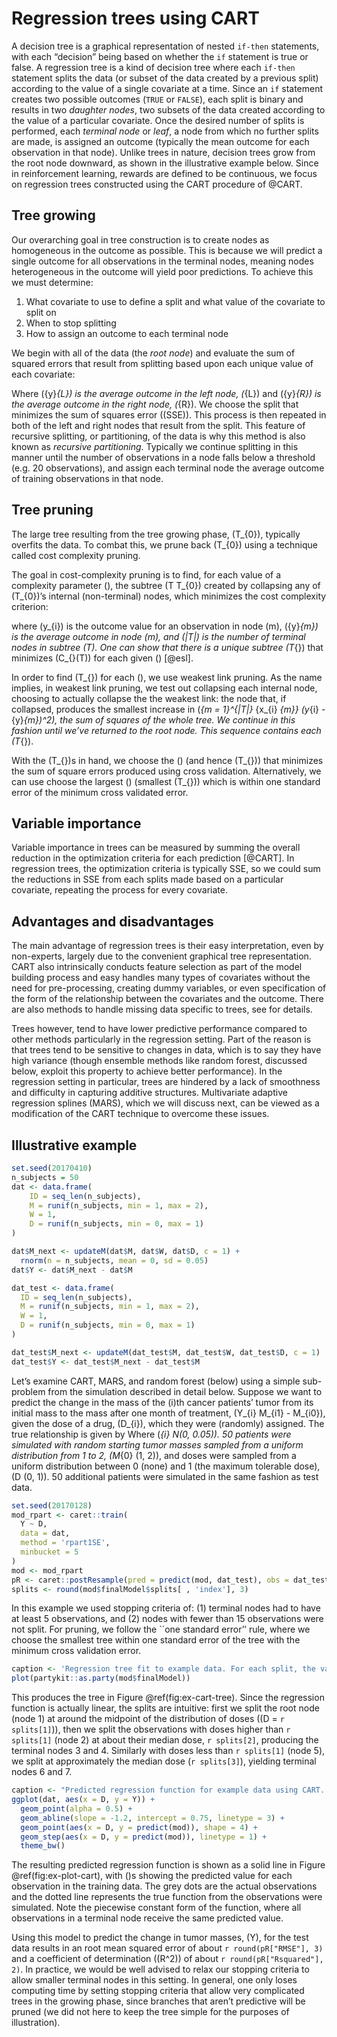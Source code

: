 # Regression trees using CART {#cart}

<!-- ```{r setup, echo=F} -->
<!-- # knitr::opts_knit$set(root.dir = normalizePath('../')) -->
<!-- knitr::opts_chunk$set( -->
<!--   echo = F, warning = F, message = F, -->
<!--   cache = T, -->
<!--   # root.dir = normalizePath('../'), -->
<!--   fig.path = 'figure/', -->
<!--   cache.path = 'cache/', -->
<!--   eval.after = 'fig.cap', -->
<!--   fig.align = 'center', -->
<!--   fig.pos = '!htbp', -->
<!--   fig.height = 3, fig.width = 5, -->
<!--   fig.lp = 'fig:' -->
<!-- ) -->
<!-- ``` -->

<!-- ```{r load-packages} -->
<!-- pacman::p_load(tidyverse, Hmisc, caret, rpart, earth) -->
<!-- source('sim-functs.R') -->
<!-- ``` -->

A decision tree is a graphical representation of nested `if-then` statements, with each "decision" being based on whether the `if` statement is true or false. A regression tree is a kind of decision tree where each `if-then` statement splits the data (or subset of the data created by a previous split) according to the value of a single covariate at a time. Since an `if` statement creates two possible outcomes (`TRUE` or `FALSE`), each split is binary and results in two *daughter nodes*, two subsets of the data created according to the value of a particular covariate. Once the desired number of splits is performed, each *terminal node* or *leaf*, a node from which no further splits are made, is assigned an outcome (typically the mean outcome for each observation in that node). Unlike trees in nature, decision trees grow from the root node downward, as shown in the illustrative example below. Since in reinforcement learning, rewards are defined to be continuous, we focus on regression trees constructed using the CART procedure of @CART.

<!-- % For example, a simple regression tree could be constructed with the following rules (adapted from @apm): -->
<!-- % \begin{verbatim} -->
<!-- % if Covariate A <= 2 then -->
<!-- % |   if Covariate B >= 34.2 then Outcome = 6 -->
<!-- % |   else Outcome = 4.9 -->
<!-- % else Outcome = 2.2 -->
<!-- % \end{verbatim} -->

## Tree growing

Our overarching goal in tree construction is to create nodes as homogeneous in the outcome as possible. This is because we will predict a single outcome for all observations in the terminal nodes, meaning nodes heterogeneous in the outcome will yield poor predictions. To achieve this we must determine:

1. What covariate to use to define a split and what value of the covariate to split on
1. When to stop splitting
1. How to assign an outcome to each terminal node

We begin with all of the data (the *root node*) and evaluate the sum of squared errors that result from splitting based upon each unique value of each covariate:
\begin{equation}
  SSE = \sum_{i \in \text{node}_{L}} (y_{i} - \bar{y}_{L})^2 + \sum_{i \in \text{node}_{R}} (y_{i} - \bar{y}_{R})^2
\end{equation}

Where \(\bar{y}_{L}\) is the average outcome in the left node, \(\text{node}_{L}\) and \(\bar{y}_{R}\) is the average outcome in the right node, \(\text{node}_{R}\). We choose the split that minimizes the sum of squares error (\(SSE\)). This process is then repeated in both of the left and right nodes that result from the split. This feature of recursive splitting, or partitioning, of the data is why this method is also known as *recursive partitioning*. Typically we continue splitting in this manner until the number of observations in a node falls below a threshold (e.g. 20 observations), and assign each terminal node the average outcome of training observations in that node.

<!-- \begin{algorithm}[!htbp] -->
<!-- \While{stopping criteria not met}{ -->
<!-- \For{each terminal node}{ -->
<!--  \For{each \(X_{j} \in X\)}{ -->
<!--   \For{each possible split of \(X_{j}\)}{ -->
<!--     compute change in SSE resulting from split -->
<!--   } -->
<!--  } -->
<!--  \If{reduction in SSE from split largest}{ -->
<!--   split node -->
<!--   }{ -->
<!--  } -->
<!--  add newly created nodes to set of terminal nodes -->
<!--  } -->
<!-- } -->
<!--  \caption{Regression tree growing algorithm} -->
<!-- \end{algorithm} -->

## Tree pruning

The large tree resulting from the tree growing phase, \(T_{0}\), typically overfits the data. To combat this, we prune back \(T_{0}\) using a technique called cost complexity pruning.

The goal in cost-complexity pruning is to find, for each value of a complexity parameter \(\alpha \geq 0\), the subtree \(T \subset T_{0}\) created by collapsing any of \(T_{0}\)'s internal (non-terminal) nodes, which minimizes the cost complexity criterion:

\begin{equation}
    C_{\alpha}(T) = \sum_{m = 1}^{\left|T\right|} \sum_{x_{i} \in \text{node}_{m}} (y_{i} - \bar{y}_{m})^2 + \alpha \left|T\right|
\end{equation}

where \(y_{i}\) is the outcome value for an observation in node \(m\), \(\bar{y}_{m}\) is the average outcome in node \(m\), and \(\left|T\right|\) is the number of terminal nodes in subtree \(T\). One can show that there is a unique subtree \(T_{\alpha}\) that minimizes \(C_{\alpha}(T)\) for each given \(\alpha\) [@esl].

In order to find \(T_{\alpha}\) for each \(\alpha\), we use weakest link pruning. As the name implies, in weakest link pruning, we test out collapsing each internal node, choosing to actually collapse the the weakest link: the node that, if collapsed, produces the smallest increase in \(\sum_{m = 1}^{\left|T\right|} \sum_{x_{i} \in \text{node}_{m}} (y_{i} - \bar{y}_{m})^2\), the sum of squares of the whole tree. We continue in this fashion until we've returned to the root node. This sequence contains each \(T_{\alpha}\).

With the \(T_{\alpha}\)s in hand, we choose the \(\alpha\) (and hence \(T_{\alpha}\)) that minimizes the sum of square errors produced using cross validation. Alternatively, we can use choose the largest \(\alpha\) (smallest \(T_{\alpha}\)) which is within one standard error of the minimum cross validated error.

<!-- \begin{algorithm}[!htbp] -->
<!-- \For{each \(\alpha > 0\)}{ -->
<!-- \While{\(T \supset \) root node}{ -->
<!--   compute change in SSE from collapsing each internal node in turn -->

<!--   collapse node that produces the smallest increase in SSE (weakest link), save resulting tree -->
<!-- } -->
<!-- \For{each saved tree}{ -->
<!--  compute cross validation error -->
<!-- } -->
<!-- Choose the saved tree with the smallest cross validation error (\(T_{\hat{\alpha}}\)) -->
<!-- } -->
<!-- Pick the \(T_{\hat{\alpha}}\) with the smallest cross validation error as final tree. -->

<!-- Or pick the smallest \(T_{\hat{\alpha}}\) within one standard error of the \(T_{\hat{\alpha}}\) with the smallest cross validation error -->
<!--  \caption{Regression tree pruning algorithm} -->
<!-- \end{algorithm} -->


## Variable importance

Variable importance in trees can be measured by summing the overall reduction in the optimization criteria for each prediction [@CART]. In regression trees, the optimization criteria is typically SSE, so we could sum the reductions in SSE from each splits made based on a particular covariate, repeating the process for every covariate.


## Advantages and disadvantages

The main advantage of regression trees is their easy interpretation, even by non-experts, largely due to the convenient graphical tree representation. CART also intrinsically conducts feature selection as part of the model building process and easy handles many types of covariates without the need for pre-processing, creating dummy variables, or even specification of the form of the relationship between the covariates and the outcome. There are also methods to handle missing data specific to trees, see \textcite{esl} for details.

Trees however, tend to have lower predictive performance compared to other methods particularly in the regression setting. Part of the reason is that trees tend to be sensitive to changes in data, which is to say they have high variance (though ensemble methods like random forest, discussed below, exploit this property to achieve better performance). In the regression setting in particular, trees are hindered by a lack of smoothness and difficulty in capturing additive structures. Multivariate adaptive regression splines (MARS), which we will discuss next, can be viewed as a modification of the CART technique to overcome these issues.


## Illustrative example

```r
set.seed(20170410)
n_subjects = 50
dat <- data.frame(
    ID = seq_len(n_subjects),
    M = runif(n_subjects, min = 1, max = 2),
    W = 1,
    D = runif(n_subjects, min = 0, max = 1)
)

dat$M_next <- updateM(dat$M, dat$W, dat$D, c = 1) +
  rnorm(n = n_subjects, mean = 0, sd = 0.05)
dat$Y <- dat$M_next - dat$M

dat_test <- data.frame(
  ID = seq_len(n_subjects),
  M = runif(n_subjects, min = 1, max = 2),
  W = 1,
  D = runif(n_subjects, min = 0, max = 1)
)

dat_test$M_next <- updateM(dat_test$M, dat_test$W, dat_test$D, c = 1)
dat_test$Y <- dat_test$M_next - dat_test$M
```


Let's examine CART, MARS, and random forest (below) using a simple sub-problem from the simulation described in detail below. Suppose we want to predict the change in the mass of the \(i\)th cancer patients' tumor from its initial mass to the mass after one month of treatment, \(Y_{i} \equiv M_{i1} - M_{i0}\), given the dose of a drug, \(D_{i}\), which they were (randomly) assigned. The true relationship is given by
\begin{equation}
  Y_{i} = 0.75 - 1.2 D_{i} + \epsilon_{i}, \quad i = 1, ..., 50
\end{equation}
Where \(\epsilon_{i} \sim N(0, 0.05)\). 50 patients were simulated with random starting tumor masses sampled from a uniform distribution from 1 to 2, \(M_{0} \overset{iid}{\sim} \text{Unif}(1, 2)\), and doses were sampled from a uniform distribution between 0 (none) and 1 (the maximum tolerable dose), \(D \overset{iid}{\sim} \text{Unif}(0, 1)\). 50 additional patients were simulated in the same fashion as test data.

```r
set.seed(20170128)
mod_rpart <- caret::train(
  Y ~ D,
  data = dat,
  method = 'rpart1SE',
  minbucket = 5
)
mod <- mod_rpart
pR <- caret::postResample(pred = predict(mod, dat_test), obs = dat_test$Y)
splits <- round(mod$finalModel$splits[ , 'index'], 3)
```

In this example we used stopping criteria of: (1) terminal nodes had to have at least 5 observations, and (2) nodes with fewer than 15 observations were not split. For pruning, we follow the ``one standard error'' rule, where we choose the smallest tree within one standard error of the tree with the minimum cross validation error.

```r
caption <- 'Regression tree fit to example data. For each split, the variable split upon is shown as a circle representing an internal node (with a numbered box giving the node a number). The values of the splitting variable that define resulting node membership are shown breaking the line connecting nodes (e.g. observations with \\(D \\geq 0.585\\) end up in node 2, while observations with \\(D < 0.585\\) end up in node 5). Box plots show the distribution of responses in each terminal node (nodes 3, 4, 6, and 7, shown at the bottom of the tree).'
plot(partykit::as.party(mod$finalModel))
```

This produces the tree in Figure \@ref(fig:ex-cart-tree). Since the regression function is actually linear, the splits are intuitive: first we split the root node (node 1) at around the midpoint of the distribution of doses (\(D = `r splits[1]`\)), then we split the observations with doses higher than `r splits[1]` (node 2) at about their median dose, `r splits[2]`, producing the terminal nodes 3 and 4. Similarly with doses less than `r splits[1]` (node 5), we split at approximately the median dose (`r splits[3]`), yielding terminal nodes 6 and 7.

```r
caption <- "Predicted regression function for example data using CART. The grey dots are the observations and the dotted line is the true relationship from which they were generated. The solid line connects the predicted values, which are shown with \\(\\times\\)s."
ggplot(dat, aes(x = D, y = Y)) +
  geom_point(alpha = 0.5) +
  geom_abline(slope = -1.2, intercept = 0.75, linetype = 3) +
  geom_point(aes(x = D, y = predict(mod)), shape = 4) +
  geom_step(aes(x = D, y = predict(mod)), linetype = 1) +
  theme_bw()
```

The resulting predicted regression function is shown as a solid line in Figure \@ref(fig:ex-plot-cart), with \(\times\)s showing the predicted value for each observation in the training data. The grey dots are the actual observations and the dotted line represents the true function from the observations were simulated. Note the piecewise constant form of the function, where all observations in a terminal node receive the same predicted value.

Using this model to predict the change in tumor masses, \(Y\), for the test data results in an root mean squared error of about `r round(pR["RMSE"], 3)` and a coefficient of determination (\(R^2\)) of about `r round(pR["Rsquared"], 2)`. In practice, we would be well advised to relax our stopping criteria to allow smaller terminal nodes in this setting. In general, one only loses computing time by setting stopping criteria that allow very complicated trees in the growing phase, since branches that aren't predictive will be pruned (we did not here to keep the tree simple for the purposes of illustration).
